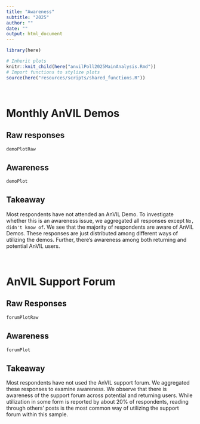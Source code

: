 ```yaml
---
title: "Awareness"
subtitle: "2025"
author: ""
date: ""
output: html_document
---
```


```r
library(here)

# Inherit plots
knitr::knit_child(here("anvilPoll2025MainAnalysis.Rmd"))
# Import functions to stylize plots
source(here("resources/scripts/shared_functions.R"))
```

<br/>

# Monthly AnVIL Demos

## Raw responses

```r
demoPlotRaw
```  

## Awareness

```r
demoPlot
```

## Takeaway

Most respondents have not attended an AnVIL Demo. To investigate whether this is an awareness issue, we aggregated all responses except `No, didn't know of`. We see that the majority of respondents are aware of AnVIL Demos. These responses are just distributed among different ways of utilizing the demos. Further, there's awareness among both returning and potential AnVIL users.

<br/>

# AnVIL Support Forum

## Raw Responses

```r
forumPlotRaw
```

## Awareness

```r
forumPlot
```

## Takeaway

Most respondents have not used the AnVIL support forum. We aggregated these responses to examine awareness. We observe that there is awareness of the support forum across potential and returning users. While utilization in some form is reported by about 20% of respondents, reading through others' posts is the most common way of utilizing the support forum within this sample.
